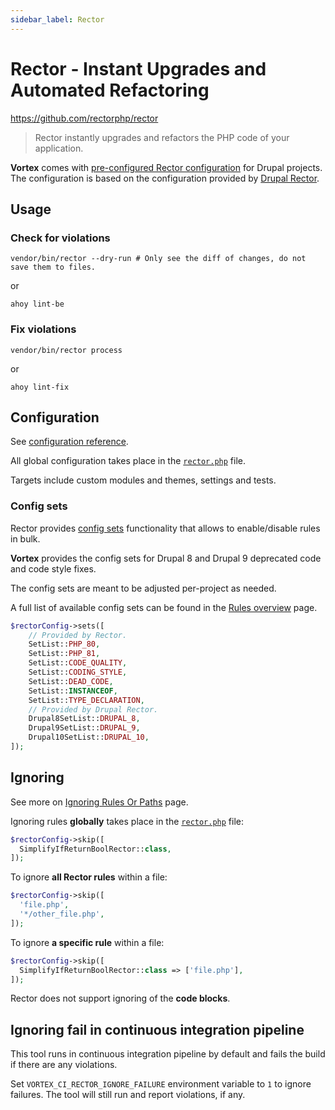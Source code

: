 ```yaml
---
sidebar_label: Rector
---
```


# Rector - Instant Upgrades and Automated Refactoring

https://github.com/rectorphp/rector

> Rector instantly upgrades and refactors the PHP code of your application.

**Vortex** comes with [pre-configured Rector configuration](https://github.com/drevops/vortex/blob/develop/rector.php)
for Drupal projects. The configuration is based on
the configuration provided
by [Drupal Rector](https://github.com/palantirnet/drupal-rector).

## Usage

### Check for violations

```shell
vendor/bin/rector --dry-run # Only see the diff of changes, do not save them to files.
```
or
```shell
ahoy lint-be
```

### Fix violations

```shell
vendor/bin/rector process
```
or
```shell
ahoy lint-fix
```

## Configuration

See [configuration reference](https://getrector.com/documentation).

All global configuration takes place in
the [`rector.php`](https://github.com/drevops/vortex/blob/develop/rector.php)
file.

Targets include custom modules and themes, settings and tests.

### Config sets

Rector provides [config sets](https://getrector.com/documentation/set-lists)
functionality that allows to enable/disable rules in bulk.

**Vortex** provides the config sets for Drupal 8 and Drupal 9 deprecated code and
code style fixes.

The config sets are meant to be adjusted per-project as needed.

A full list of available config sets can be found in
the [Rules overview](https://getrector.com/documentation/rules-overview) page.

```php
$rectorConfig->sets([
    // Provided by Rector.
    SetList::PHP_80,
    SetList::PHP_81,
    SetList::CODE_QUALITY,
    SetList::CODING_STYLE,
    SetList::DEAD_CODE,
    SetList::INSTANCEOF,
    SetList::TYPE_DECLARATION,
    // Provided by Drupal Rector.
    Drupal8SetList::DRUPAL_8,
    Drupal9SetList::DRUPAL_9,
    Drupal10SetList::DRUPAL_10,
]);
```

## Ignoring

See more
on [Ignoring Rules Or Paths](https://getrector.com/documentation/ignoring-rules-or-paths)
page.

Ignoring rules **globally** takes place in
the [`rector.php`](https://github.com/drevops/vortex/blob/develop/rector.php) file:

```php
$rectorConfig->skip([
  SimplifyIfReturnBoolRector::class,
]);
```

To ignore **all Rector rules** within a file:
```php
$rectorConfig->skip([
  'file.php',
  '*/other_file.php',
]);
```

To ignore **a specific rule** within a file:
```php
$rectorConfig->skip([
  SimplifyIfReturnBoolRector::class => ['file.php'],
]);
```

Rector does not support ignoring of the **code blocks**.

## Ignoring fail in continuous integration pipeline

This tool runs in continuous integration pipeline by default and fails the build
if there are any violations.

Set `VORTEX_CI_RECTOR_IGNORE_FAILURE` environment variable to `1` to ignore
failures. The tool will still run and report violations, if any.
